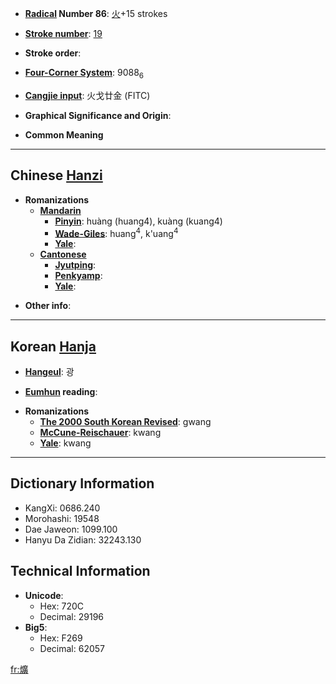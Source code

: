 * '''[[Wiktionary:Chinese radical index| Radical]] Number 86''': [[Wiktionary:Chinese radical index 火|火]]+15 strokes

* '''[[Wiktionary:Chinese total strokes index|Stroke number]]''': [[Wiktionary:Chinese total strokes index 19|19]]

* '''Stroke order''': 

* '''[[Wiktionary:Chinese four corner index|Four-Corner System]]''': 9088<sub>6</sub>

* '''[[Wiktionary:Chinese Cangjie index|Cangjie input]]''': 火戈廿金 (FITC)

* '''Graphical Significance and Origin''': 

* '''Common Meaning'''

----

== Chinese [[Hanzi]] ==

* '''Romanizations'''
** '''[[Mandarin]]'''
*** '''[[Pinyin]]''': huàng (huang4), kuàng (kuang4)
*** '''[[Wade-Giles]]''': huang<sup>4</sup>, k'uang<sup>4</sup>
*** '''[[Yale]]''': 
** '''[[Cantonese]]'''
*** '''[[Jyutping]]''':
*** '''[[Penkyamp]]''': 
*** '''[[Yale]]''': 

* '''Other info''': 

----

== Korean [[Hanja]] ==

* '''[[Hangeul]]''': 광

* '''[[Eumhun]] reading''': 

* '''Romanizations'''
** '''[[The 2000 South Korean Revised Romanization|The 2000 South Korean Revised]]''': gwang
** '''[[McCune-Reischauer]]''': kwang
** '''[[Yale]]''': kwang

----

== Dictionary Information ==

* KangXi: 0686.240
* Morohashi: 19548
* Dae Jaweon: 1099.100
* Hanyu Da Zidian: 32243.130

== Technical Information ==

* '''Unicode''':
** Hex: 720C
** Decimal: 29196
* '''Big5''':
** Hex: F269
** Decimal: 62057

[[fr:爌]]